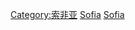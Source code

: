 {{Commonscat|Buildings in Sofia}}

[[Category:索非亚|Category:索非亚]]
[[Category:保加利亚建筑物|Sofia]]
[[Category:歐洲各城市建築物|Sofia]]